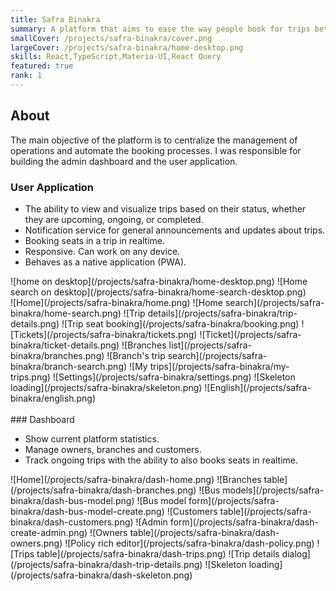 ```yaml
---
title: Safra Binakra
summary: A platform that aims to ease the way people book for trips between cities.
smallCover: /projects/safra-binakra/cover.png
largeCover: /projects/safra-binakra/home-desktop.png
skills: React,TypeScript,Materia-UI,React Query
featured: true
rank: 1
---
```


## About

The main objective of the platform is to centralize the management of operations and automate the booking processes. I was responsible for building the admin dashboard and the user application.

### User Application

- The ability to view and visualize trips based on their status, whether they are upcoming, ongoing, or completed.
- Notification service for general announcements and updates about trips.
- Booking seats in a trip in realtime.
- Responsive. Can work on any device.
- Behaves as a native application (PWA).

<div className="mb-1 [&>p]:grid [&>p]:gap-1 [&>p]:md:grid-cols-2 [&_*]:m-0">
  ![home on desktop](/projects/safra-binakra/home-desktop.png) ![Home search on
  desktop](/projects/safra-binakra/home-search-desktop.png)
</div>

<div className="[&>p]:grid [&>p]:gap-1 [&>p]:sm:grid-cols-3 [&_*]:m-0">
  ![Home](/projects/safra-binakra/home.png) ![Home
  search](/projects/safra-binakra/home-search.png) ![Trip
  details](/projects/safra-binakra/trip-details.png) ![Trip seat
  booking](/projects/safra-binakra/booking.png)
  ![Tickets](/projects/safra-binakra/tickets.png)
  ![Ticket](/projects/safra-binakra/ticket-details.png) ![Branches
  list](/projects/safra-binakra/branches.png) ![Branch's trip
  search](/projects/safra-binakra/branch-search.png) ![My
  trips](/projects/safra-binakra/my-trips.png)
  ![Settings](/projects/safra-binakra/settings.png) ![Skeleton
  loading](/projects/safra-binakra/skeleton.png)
  ![English](/projects/safra-binakra/english.png)
</div>

<br />
### Dashboard

- Show current platform statistics.
- Manage owners, branches and customers.
- Track ongoing trips with the ability to also books seats in realtime.

<div className="mb-1 [&>p]:grid [&>p]:gap-1 [&>p]:md:grid-cols-2 [&_img]:m-0">
  ![Home](/projects/safra-binakra/dash-home.png) ![Branches
  table](/projects/safra-binakra/dash-branches.png) ![Bus
  models](/projects/safra-binakra/dash-bus-model.png) ![Bus model
  form](/projects/safra-binakra/dash-bus-model-create.png) ![Customers
  table](/projects/safra-binakra/dash-customers.png) ![Admin
  form](/projects/safra-binakra/dash-create-admin.png) ![Owners
  table](/projects/safra-binakra/dash-owners.png) ![Policy rich
  editor](/projects/safra-binakra/dash-policy.png) ![Trips
  table](/projects/safra-binakra/dash-trips.png) ![Trip details
  dialog](/projects/safra-binakra/dash-trip-details.png) ![Skeleton
  loading](/projects/safra-binakra/dash-skeleton.png)
</div>
